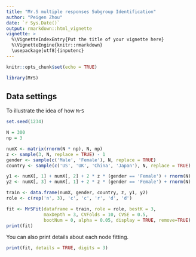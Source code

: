 ```yaml
---
title: "Mr.S multiple responses Subgroup Identification"
author: "Peigen Zhou"
date: `r Sys.Date()`
output: rmarkdown::html_vignette
vignette: >
  %\VignetteIndexEntry{Put the title of your vignette here}
  %\VignetteEngine{knitr::rmarkdown}
  \usepackage[utf8]{inputenc}
---
```


```r
knitr::opts_chunk$set(echo = TRUE)
```

```r
library(MrS)
```


## Data settings

To illustrate the idea of how `MrS` 

```r
set.seed(1234)

N = 300
np = 3

numX <- matrix(rnorm(N * np), N, np)
z <- sample(3, N, replace = TRUE) - 1
gender <- sample(c('Male', 'Female'), N, replace = TRUE)
country <- sample(c('US', 'UK', 'China', 'Japan'), N, replace = TRUE)

y1 <- numX[, 1] + numX[, 2] + 2 * z * (gender == 'Female') + rnorm(N)
y2 <- numX[, 3] + numX[, 1] + 2 * z * (gender == 'Female') + rnorm(N)

train <- data.frame(numX, gender, country, z, y1, y2)
role <- c(rep('n', 3), 'c', 'c', 'r', 'd', 'd')
```

```r
fit <- MrSFit(dataframe = train, role = role, bestK = 3, 
              maxDepth = 3, CVFolds = 10, CVSE = 0.5, 
              bootNum = 0, alpha = 0.05, display = TRUE, remove=TRUE)
print(fit)
```

You can also print details about each node fitting.

```r
print(fit, details = TRUE, digits = 3)
```


